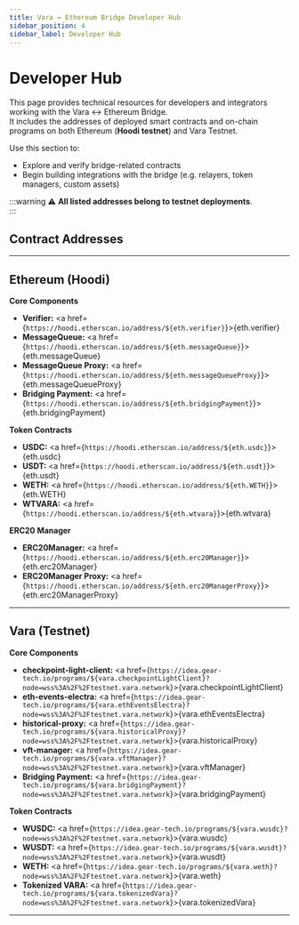 ```yaml
---
title: Vara ↔ Ethereum Bridge Developer Hub
sidebar_position: 4
sidebar_label: Developer Hub
---
```



# Developer Hub

This page provides technical resources for developers and integrators working with the Vara ↔ Ethereum Bridge.  
It includes the addresses of deployed smart contracts and on-chain programs on both Ethereum (**Hoodi testnet**) and Vara Testnet.

Use this section to:

- Explore and verify bridge-related contracts
- Begin building integrations with the bridge (e.g. relayers, token managers, custom assets)

:::warning
⚠️ **All listed addresses belong to testnet deployments**.  
:::

## Contract Addresses

---

## Ethereum (Hoodi)

**Core Components**
- **Verifier:** <a href={`https://hoodi.etherscan.io/address/${eth.verifier}`}>{eth.verifier}</a>
- **MessageQueue:** <a href={`https://hoodi.etherscan.io/address/${eth.messageQueue}`}>{eth.messageQueue}</a>
- **MessageQueue Proxy:** <a href={`https://hoodi.etherscan.io/address/${eth.messageQueueProxy}`}>{eth.messageQueueProxy}</a>
- **Bridging Payment:** <a href={`https://hoodi.etherscan.io/address/${eth.bridgingPayment}`}>{eth.bridgingPayment}</a>

**Token Contracts**
- **USDC:** <a href={`https://hoodi.etherscan.io/address/${eth.usdc}`}>{eth.usdc}</a>
- **USDT:** <a href={`https://hoodi.etherscan.io/address/${eth.usdt}`}>{eth.usdt}</a>
- **WETH:** <a href={`https://hoodi.etherscan.io/address/${eth.WETH}`}>{eth.WETH}</a>
- **WTVARA:** <a href={`https://hoodi.etherscan.io/address/${eth.wtvara}`}>{eth.wtvara}</a>

**ERC20 Manager**
- **ERC20Manager:** <a href={`https://hoodi.etherscan.io/address/${eth.erc20Manager}`}>{eth.erc20Manager}</a>
- **ERC20Manager Proxy:** <a href={`https://hoodi.etherscan.io/address/${eth.erc20ManagerProxy}`}>{eth.erc20ManagerProxy}</a>

---

## Vara (Testnet)

**Core Components**
- **checkpoint-light-client:** <a href={`https://idea.gear-tech.io/programs/${vara.checkpointLightClient}?node=wss%3A%2F%2Ftestnet.vara.network`}>{vara.checkpointLightClient}</a>
- **eth-events-electra:** <a href={`https://idea.gear-tech.io/programs/${vara.ethEventsElectra}?node=wss%3A%2F%2Ftestnet.vara.network`}>{vara.ethEventsElectra}</a>
- **historical-proxy:** <a href={`https://idea.gear-tech.io/programs/${vara.historicalProxy}?node=wss%3A%2F%2Ftestnet.vara.network`}>{vara.historicalProxy}</a>
- **vft-manager:** <a href={`https://idea.gear-tech.io/programs/${vara.vftManager}?node=wss%3A%2F%2Ftestnet.vara.network`}>{vara.vftManager}</a>
- **Bridging Payment:** <a href={`https://idea.gear-tech.io/programs/${vara.bridgingPayment}?node=wss%3A%2F%2Ftestnet.vara.network`}>{vara.bridgingPayment}</a>

**Token Contracts**
- **WUSDC:** <a href={`https://idea.gear-tech.io/programs/${vara.wusdc}?node=wss%3A%2F%2Ftestnet.vara.network`}>{vara.wusdc}</a>
- **WUSDT:** <a href={`https://idea.gear-tech.io/programs/${vara.wusdt}?node=wss%3A%2F%2Ftestnet.vara.network`}>{vara.wusdt}</a>
- **WETH:** <a href={`https://idea.gear-tech.io/programs/${vara.weth}?node=wss%3A%2F%2Ftestnet.vara.network`}>{vara.weth}</a>
- **Tokenized VARA:** <a href={`https://idea.gear-tech.io/programs/${vara.tokenizedVara}?node=wss%3A%2F%2Ftestnet.vara.network`}>{vara.tokenizedVara}</a>

---